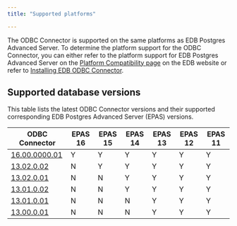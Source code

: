 ```yaml
---
title: "Supported platforms"

---
```


The ODBC Connector is supported on the same platforms as EDB Postgres Advanced Server. To determine the platform support for the ODBC Connector, you can either refer to the platform support for EDB Postgres Advanced Server on the [Platform Compatibility page](https://www.enterprisedb.com/platform-compatibility#epas) on the EDB website or refer to [Installing EDB ODBC Connector](./installing). 

## Supported database versions

This table lists the latest ODBC Connector versions and their supported corresponding EDB Postgres Advanced Server (EPAS) versions. 

|                       ODBC Connector                                           | EPAS 16 | EPAS 15 | EPAS 14 | EPAS 13 | EPAS 12 | EPAS 11 |
| ------------------------------------------------------------------------------ | ------- | ------- | ------- | ------- | ------- | ------- |
| [16.00.0000.01](01_odbc_rel_notes/odbc_16.00.0000.01_rel_notes/)               | Y       | Y       | Y       | Y       | Y       | Y       |
| [13.02.0.02](/odbc_connector/13/01_odbc_rel_notes/odbc_13.2.0.02_rel_notes)    | N       | Y       | Y       | Y       | Y       | Y       |
| [13.02.0.01](/odbc_connector/13/01_odbc_rel_notes/02_odbc_13.2.0.01_rel_notes) | N       | N       | Y       | Y       | Y       | Y       |
| [13.01.0.02](/odbc_connector/13/01_odbc_rel_notes/03_odbc_13.1.0.02_rel_notes) | N       | N       | Y       | Y       | Y       | Y       |
| [13.01.0.01](/odbc_connector/13/01_odbc_rel_notes/04_odbc_13.1.0.01_rel_notes) | N       | N       | N       | Y       | Y       | Y       |
| [13.00.0.01](/odbc_connector/13/01_odbc_rel_notes/05_odbc_13.0.0.01_rel_notes) | N       | N       | N       | Y       | Y       | Y       |